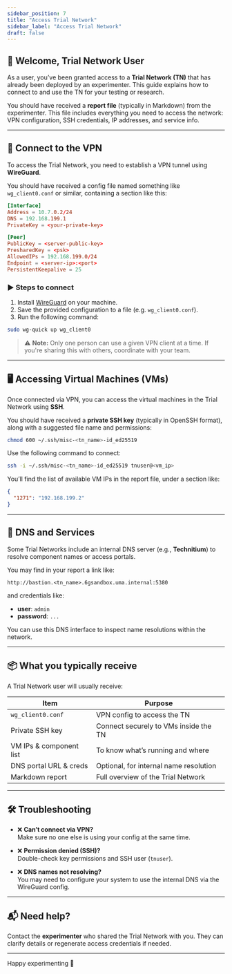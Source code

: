 ```yaml
---
sidebar_position: 7
title: "Access Trial Network"
sidebar_label: "Access Trial Network"
draft: false
---
```


## :wave: Welcome, Trial Network User

As a user, you’ve been granted access to a **Trial Network (TN)** that has already been deployed by an experimenter. This guide explains how to connect to and use the TN for your testing or research.

You should have received a **report file** (typically in Markdown) from the experimenter. This file includes everything you need to access the network: VPN configuration, SSH credentials, IP addresses, and service info.

---

## 🔐 Connect to the VPN

To access the Trial Network, you need to establish a VPN tunnel using **WireGuard**.

You should have received a config file named something like `wg_client0.conf` or similar, containing a section like this:

```toml
[Interface]
Address = 10.7.0.2/24
DNS = 192.168.199.1
PrivateKey = <your-private-key>

[Peer]
PublicKey = <server-public-key>
PresharedKey = <psk>
AllowedIPs = 192.168.199.0/24
Endpoint = <server-ip>:<port>
PersistentKeepalive = 25
```

### ▶️ Steps to connect

1. Install [WireGuard](https://www.wireguard.com/install/) on your machine.
2. Save the provided configuration to a file (e.g. `wg_client0.conf`).
3. Run the following command:

```bash
sudo wg-quick up wg_client0
```

> ⚠️ **Note:** Only one person can use a given VPN client at a time. If you're sharing this with others, coordinate with your team.

---

## 🖥 Accessing Virtual Machines (VMs)

Once connected via VPN, you can access the virtual machines in the Trial Network using **SSH**.

You should have received a **private SSH key** (typically in OpenSSH format), along with a suggested file name and permissions:

```bash
chmod 600 ~/.ssh/misc-<tn_name>-id_ed25519
```

Use the following command to connect:

```bash
ssh -i ~/.ssh/misc-<tn_name>-id_ed25519 tnuser@<vm_ip>
```

You’ll find the list of available VM IPs in the report file, under a section like:

```json
{
  "1271": "192.168.199.2"
}
```

---

## 🧭 DNS and Services

Some Trial Networks include an internal DNS server (e.g., **Technitium**) to resolve component names or access portals.

You may find in your report a link like:

```
http://bastion.<tn_name>.6gsandbox.uma.internal:5380
```

and credentials like:

- **user**: `admin`  
- **password**: `...`

You can use this DNS interface to inspect name resolutions within the network.

---

## 📦 What you typically receive

A Trial Network user will usually receive:

| Item                       | Purpose                                      |
|----------------------------|----------------------------------------------|
| `wg_client0.conf`          | VPN config to access the TN                  |
| Private SSH key            | Connect securely to VMs inside the TN        |
| VM IPs & component list    | To know what’s running and where             |
| DNS portal URL & creds     | Optional, for internal name resolution       |
| Markdown report            | Full overview of the Trial Network           |

---

## 🛠 Troubleshooting

- ❌ **Can’t connect via VPN?**  
  Make sure no one else is using your config at the same time.

- ❌ **Permission denied (SSH)?**  
  Double-check key permissions and SSH user (`tnuser`).

- ❌ **DNS names not resolving?**  
  You may need to configure your system to use the internal DNS via the WireGuard config.

---

## 📬 Need help?

Contact the **experimenter** who shared the Trial Network with you. They can clarify details or regenerate access credentials if needed.

---

Happy experimenting 🚀


